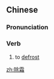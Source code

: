 ==Chinese==
{{zh-forms}}

===Pronunciation===
{{zh-pron
|m=chúshuāng
|cat=v
}}

===Verb===
{{zh-verb}}

# to [[defrost]]

[[zh:除霜]]